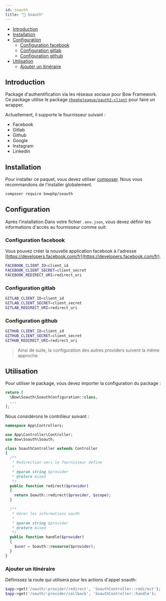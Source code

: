 ```yaml
---
id: soauth
title: "🔐 Soauth"
---
```


- [Introduction](#introduction)
- [Installation](#installation)
- [Configuration](#configuration)
  - [Configuration facebook](#configuration-facebook)
  - [Configuration gitlab](#configuration-gitlab)
  - [Configuration github](#configuration-github)
- [Utilisation](#utilisation)
  - [Ajouter un itinéraire](#ajouter-un-itinéraire)


## Introduction

Package d'authentification via les réseaux sociaux pour Bow Framework.
Ce package utilise le package [`thephpleague/oauth2-client`](https://github.com/thephpleague/oauth2-client) pour faire un wrapper.

Actuellement, il supporte le fournisseur suivant :

- Facebook
- Gitlab
- Github
- Google
- Instagram
- Linkedin

## Installation

Pour installer ce paquet, vous devez utiliser [composer](https://getcomposer.org). Nous vous recommandons de l'installer globalement.

```bash
composer require bowphp/soauth
```

## Configuration

Après l'installation Dans votre fichier `.env.json`, vous devez définir les informations d'accès au fournisseur comme suit:

### Configuration facebook

Vous pouvez créer la nouvelle application facebook à l'adresse [https://developers.facebook.com/fr](https://developers.facebook.com/fr).

```bash
FACEBOOK_CLIENT_ID=client_id
FACEBOOK_CLIENT_SECRET=client_secret
FACEBOOK_REDIRECT_URI=redirect_uri
```

### Configuration gitlab

```bash
GITLAB_CLIENT_ID=client_id
GITLAB_CLIENT_SECRET=client_secret
GITLAB_REDIRECT_URI=redirect_uri
```

### Configuration github

```bash
GITHUB_CLIENT_ID=client_id
GITHUB_CLIENT_SECRET=client_secret
GITHUB_REDIRECT_URI=redirect_uri
```

> Ainsi de suite, la configuration des autres providers suivent la même approche.

## Utilisation

Pour utiliser le package, vous devez importer la configuration du package :

```php
return [
  \Bow\Soauth\SoauthConfiguration::class,
  ...
];
```

Nous considérons le contrôleur suivant :

```php
namespace App\Controllers;

use App\Controller\Controller;
use Bow\Soauth\Soauth;

class SoauthController extends Controller
{
  /**
   * Redirection vers le fournisseur define
   * 
   * @param string $provider
   * @return mixed
   */
  public function redirect($provider)
  {
    return Soauth::redirect($provider, $scope);
  }

  /**
   * Gérer les informations oauth
   * 
   * @param string $provider
   * @return mixed
   */
  public function handle($provider)
  {
    $user = Soauth::resource($provider);
  }
}
```

### Ajouter un itinéraire

Définissez la route qui utilisera pour les actions d'appel soauth:

```php title="routes/app.php"
$app->get('/oauth/:provider/redirect', 'SoauthController::redirect');
$app->get('/oauth/:provider/callback', 'SoauthController::handle');
```

<SuggestionFeature />
